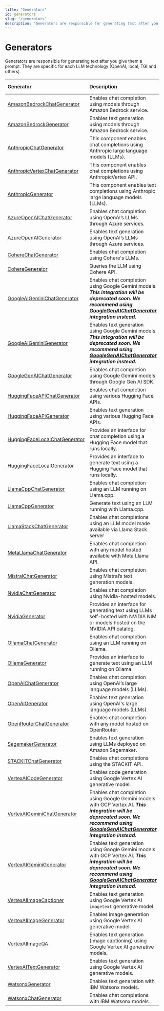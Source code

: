 ```yaml
---
title: "Generators"
id: generators
slug: "/generators"
description: "Generators are responsible for generating text after you give them a prompt. They are specific for each LLM technology (OpenAI, local, TGI and others)."
---
```


# Generators

Generators are responsible for generating text after you give them a prompt. They are specific for each LLM technology (OpenAI, local, TGI and others).

| Generator                                                            | Description                                                                                                                                                                                                              | Streaming Support |
| :------------------------------------------------------------------- | :----------------------------------------------------------------------------------------------------------------------------------------------------------------------------------------------------------------------- | :---------------- |
| [AmazonBedrockChatGenerator](generators/amazonbedrockchatgenerator.mdx)       | Enables chat completion using models through Amazon Bedrock service.                                                                                                                                                     | ✅                 |
| [AmazonBedrockGenerator](generators/amazonbedrockgenerator.mdx)               | Enables text generation using models through Amazon Bedrock service.                                                                                                                                                     | ✅                 |
| [AnthropicChatGenerator](generators/anthropicchatgenerator.mdx)                 | This component enables chat completions using Anthropic large language models (LLMs).                                                                                                                                    | ✅                 |
| [AnthropicVertexChatGenerator](generators/anthropicvertexchatgenerator.mdx)     | This component enables chat completions using AnthropicVertex API.                                                                                                                                                       | ✅                 |
| [AnthropicGenerator](generators/anthropicgenerator.mdx)                         | This component enables text completions using Anthropic large language models (LLMs).                                                                                                                                    | ✅                 |
| [AzureOpenAIChatGenerator](generators/azureopenaichatgenerator.mdx)           | Enables chat completion using OpenAI’s LLMs through Azure services.                                                                                                                                                      | ✅                 |
| [AzureOpenAIGenerator](generators/azureopenaigenerator.mdx)                   | Enables text generation using OpenAI’s LLMs through Azure services.                                                                                                                                                      | ✅                 |
| [CohereChatGenerator](generators/coherechatgenerator.mdx)                     | Enables chat completion using Cohere's LLMs.                                                                                                                                                                             | ✅                 |
| [CohereGenerator](generators/coheregenerator.mdx)                             | Queries the LLM using Cohere API.                                                                                                                                                                                        | ✅                 |
| [GoogleAIGeminiChatGenerator](generators/googleaigeminichatgenerator.mdx)     | Enables chat completion using Google Gemini models. **_This integration will be deprecated soon. We recommend using [GoogleGenAIChatGenerator](generators/googlegenaichatgenerator.mdx) integration instead._**                     | ✅                 |
| [GoogleAIGeminiGenerator](generators/googleaigeminigenerator.mdx)             | Enables text generation using Google Gemini models. **_This integration will be deprecated soon. We recommend using [GoogleGenAIChatGenerator](generators/googlegenaichatgenerator.mdx)  integration instead._**                    | ✅                 |
| [GoogleGenAIChatGenerator](generators/googlegenaichatgenerator.mdx)             | Enables chat completion using Google Gemini models through Google Gen AI SDK.                                                                                                                                            | ✅                 |
| [HuggingFaceAPIChatGenerator](generators/huggingfaceapichatgenerator.mdx)     | Enables chat completion using various Hugging Face APIs.                                                                                                                                                                 | ✅                 |
| [HuggingFaceAPIGenerator](generators/huggingfaceapigenerator.mdx)             | Enables text generation using various Hugging Face APIs.                                                                                                                                                                 | ✅                 |
| [HuggingFaceLocalChatGenerator](generators/huggingfacelocalchatgenerator.mdx) | Provides an interface for chat completion using a Hugging Face model that runs locally.                                                                                                                                  | ✅                 |
| [HuggingFaceLocalGenerator](generators/huggingfacelocalgenerator.mdx)         | Provides an interface to generate text using a Hugging Face model that runs locally.                                                                                                                                     | ✅                 |
| [LlamaCppChatGenerator](generators/llamacppchatgenerator.mdx)                   | Enables chat completion using an LLM running on Llama.cpp.                                                                                                                                                               | ❌                 |
| [LlamaCppGenerator](generators/llamacppgenerator.mdx)                         | Generate text using an LLM running with Llama.cpp.                                                                                                                                                                       | ❌                 |
| [LlamaStackChatGenerator](generators/llamastackchatgenerator.mdx)         | Enables chat completions using an LLM model made available via Llama Stack server                                                                                                                                        | ✅                 |
| [MetaLlamaChatGenerator](generators/metallamachatgenerator.mdx)                 | Enables chat completion with any model hosted available with Meta Llama API.                                                                                                                                             | ✅                 |
| [MistralChatGenerator](generators/mistralchatgenerator.mdx)                   | Enables chat completion using Mistral’s text generation models.                                                                                                                                                          | ✅                 |
| [NvidiaChatGenerator](generators/nvidiachatgenerator.mdx)                       | Enables chat completion using Nvidia-hosted models.                                                                                                                                                                      | ✅                 |
| [NvidiaGenerator](generators/nvidiagenerator.mdx)                             | Provides an interface for generating text using LLMs self-hosted with NVIDIA NIM or models hosted on the NVIDIA API catalog.                                                                                             | ❌                 |
| [OllamaChatGenerator](generators/ollamachatgenerator.mdx)                     | Enables chat completion using an LLM running on Ollama.                                                                                                                                                                  | ✅                 |
| [OllamaGenerator](generators/ollamagenerator.mdx)                             | Provides an interface to generate text using an LLM running on Ollama.                                                                                                                                                   | ✅                 |
| [OpenAIChatGenerator](generators/openaichatgenerator.mdx)                     | Enables chat completion using OpenAI’s large language models (LLMs).                                                                                                                                                     | ✅                 |
| [OpenAIGenerator](generators/openaigenerator.mdx)                             | Enables text generation using OpenAI's large language models (LLMs).                                                                                                                                                     | ✅                 |
| [OpenRouterChatGenerator](generators/openrouterchatgenerator.mdx)               | Enables chat completion with any model hosted on OpenRouter.                                                                                                                                                             | ✅                 |
| [SagemakerGenerator](generators/SagemakerGenerator.mdx)                       | Enables text generation using LLMs deployed on Amazon Sagemaker.                                                                                                                                                         | ❌                 |
| [STACKITChatGenerator](generators/stackitchatgenerator.mdx)                     | Enables chat completions using the STACKIT API.                                                                                                                                                                          | ✅                 |
| [VertexAICodeGenerator](generators/vertexaicodegenerator.mdx)                 | Enables code generation using Google Vertex AI generative model.                                                                                                                                                         | ❌                 |
| [VertexAIGeminiChatGenerator](generators/vertexaigeminichatgenerator.mdx)     | Enables chat completion using Google Gemini models with GCP Vertex AI. **_This integration will be deprecated soon. We recommend using [GoogleGenAIChatGenerator](generators/googlegenaichatgenerator.mdx)  integration instead._** | ✅                 |
| [VertexAIGeminiGenerator](generators/vertexaigeminigenerator.mdx)             | Enables text generation using Google Gemini models with GCP Vertex AI. **_This integration will be deprecated soon. We recommend using [GoogleGenAIChatGenerator](generators/googlegenaichatgenerator.mdx)  integration instead._** | ✅                 |
| [VertexAIImageCaptioner](generators/vertexaiimagecaptioner.mdx)               | Enables text generation using Google Vertex AI `imagetext` generative model.                                                                                                                                             | ❌                 |
| [VertexAIImageGenerator](generators/vertexaiimagegenerator.mdx)               | Enables image generation using Google Vertex AI generative model.                                                                                                                                                        | ❌                 |
| [VertexAIImageQA](generators/vertexaiimageqa.mdx)                             | Enables text generation (image captioning) using Google Vertex AI generative models.                                                                                                                                     | ❌                 |
| [VertexAITextGenerator](generators/vertexaitextgenerator.mdx)                 | Enables text generation using Google Vertex AI generative models.                                                                                                                                                        | ❌                 |
| [WatsonxGenerator](generators/watsonxgenerator.mdx)                             | Enables text generation with IBM Watsonx models.                                                                                                                                                                         | ✅                 |
| [WatsonxChatGenerator](generators/watsonxchatgenerator.mdx)                     | Enables chat completions with IBM Watsonx models.                                                                                                                                                                        | ✅                 |
